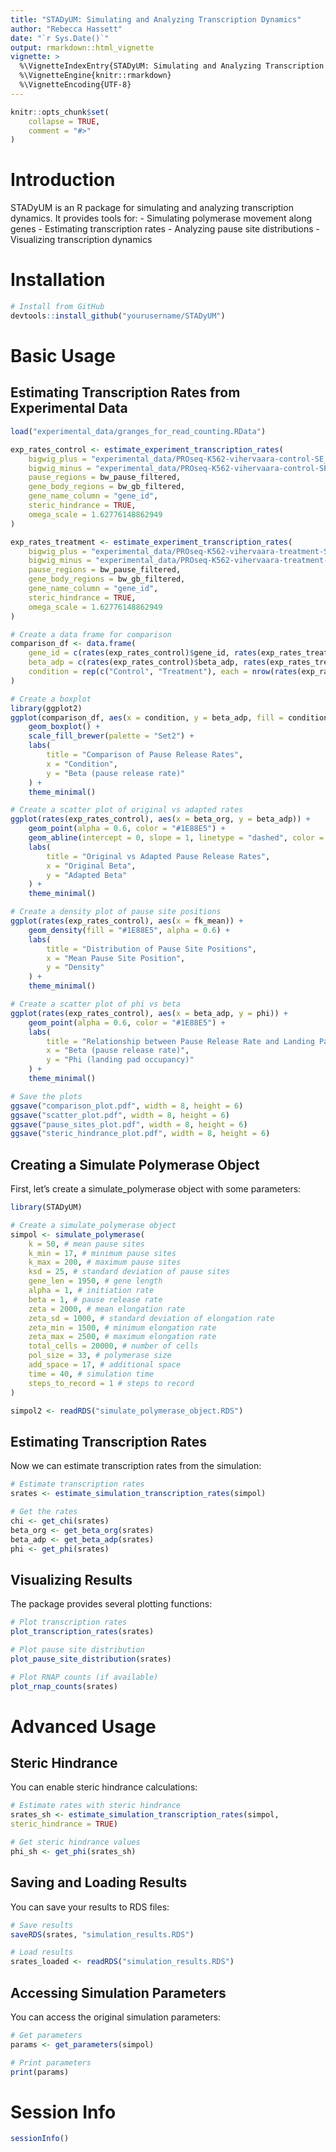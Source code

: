 ```yaml
---
title: "STADyUM: Simulating and Analyzing Transcription Dynamics"
author: "Rebecca Hassett"
date: "`r Sys.Date()`"
output: rmarkdown::html_vignette
vignette: >
  %\VignetteIndexEntry{STADyUM: Simulating and Analyzing Transcription Dynamics}
  %\VignetteEngine{knitr::rmarkdown}
  %\VignetteEncoding{UTF-8}
---
```


```r
knitr::opts_chunk$set(
    collapse = TRUE,
    comment = "#>"
)
```

# Introduction

STADyUM is an R package for simulating and analyzing transcription dynamics. It provides tools for:
- Simulating polymerase movement along genes
- Estimating transcription rates
- Analyzing pause site distributions
- Visualizing transcription dynamics

# Installation

```r
# Install from GitHub
devtools::install_github("yourusername/STADyUM")
```

# Basic Usage

## Estimating Transcription Rates from Experimental Data

```r
load("experimental_data/granges_for_read_counting.RData")

exp_rates_control <- estimate_experiment_transcription_rates(
    bigwig_plus = "experimental_data/PROseq-K562-vihervaara-control-SE_plus.bw",
    bigwig_minus = "experimental_data/PROseq-K562-vihervaara-control-SE_minus.bw",
    pause_regions = bw_pause_filtered,
    gene_body_regions = bw_gb_filtered,
    gene_name_column = "gene_id",
    steric_hindrance = TRUE,
    omega_scale = 1.62776148862949
)

exp_rates_treatment <- estimate_experiment_transcription_rates(
    bigwig_plus = "experimental_data/PROseq-K562-vihervaara-treatment-SE_plus.bw",
    bigwig_minus = "experimental_data/PROseq-K562-vihervaara-treatment-SE_minus.bw",
    pause_regions = bw_pause_filtered,
    gene_body_regions = bw_gb_filtered,
    gene_name_column = "gene_id",
    steric_hindrance = TRUE,
    omega_scale = 1.62776148862949
)

# Create a data frame for comparison
comparison_df <- data.frame(
    gene_id = c(rates(exp_rates_control)$gene_id, rates(exp_rates_treatment)$gene_id),
    beta_adp = c(rates(exp_rates_control)$beta_adp, rates(exp_rates_treatment)$beta_adp),
    condition = rep(c("Control", "Treatment"), each = nrow(rates(exp_rates_control)))
)

# Create a boxplot
library(ggplot2)
ggplot(comparison_df, aes(x = condition, y = beta_adp, fill = condition)) +
    geom_boxplot() +
    scale_fill_brewer(palette = "Set2") +
    labs(
        title = "Comparison of Pause Release Rates",
        x = "Condition",
        y = "Beta (pause release rate)"
    ) +
    theme_minimal()

# Create a scatter plot of original vs adapted rates
ggplot(rates(exp_rates_control), aes(x = beta_org, y = beta_adp)) +
    geom_point(alpha = 0.6, color = "#1E88E5") +
    geom_abline(intercept = 0, slope = 1, linetype = "dashed", color = "red") +
    labs(
        title = "Original vs Adapted Pause Release Rates",
        x = "Original Beta",
        y = "Adapted Beta"
    ) +
    theme_minimal()

# Create a density plot of pause site positions
ggplot(rates(exp_rates_control), aes(x = fk_mean)) +
    geom_density(fill = "#1E88E5", alpha = 0.6) +
    labs(
        title = "Distribution of Pause Site Positions",
        x = "Mean Pause Site Position",
        y = "Density"
    ) +
    theme_minimal()

# Create a scatter plot of phi vs beta
ggplot(rates(exp_rates_control), aes(x = beta_adp, y = phi)) +
    geom_point(alpha = 0.6, color = "#1E88E5") +
    labs(
        title = "Relationship between Pause Release Rate and Landing Pad Occupancy",
        x = "Beta (pause release rate)",
        y = "Phi (landing pad occupancy)"
    ) +
    theme_minimal()

# Save the plots
ggsave("comparison_plot.pdf", width = 8, height = 6)
ggsave("scatter_plot.pdf", width = 8, height = 6)
ggsave("pause_sites_plot.pdf", width = 8, height = 6)
ggsave("steric_hindrance_plot.pdf", width = 8, height = 6)
```

## Creating a Simulate Polymerase Object

First, let's create a simulate_polymerase object with some parameters:

```r
library(STADyUM)

# Create a simulate_polymerase object
simpol <- simulate_polymerase(
    k = 50, # mean pause sites
    k_min = 17, # minimum pause sites
    k_max = 200, # maximum pause sites
    ksd = 25, # standard deviation of pause sites
    gene_len = 1950, # gene length
    alpha = 1, # initiation rate
    beta = 1, # pause release rate
    zeta = 2000, # mean elongation rate
    zeta_sd = 1000, # standard deviation of elongation rate
    zeta_min = 1500, # minimum elongation rate
    zeta_max = 2500, # maximum elongation rate
    total_cells = 20000, # number of cells
    pol_size = 33, # polymerase size
    add_space = 17, # additional space
    time = 40, # simulation time
    steps_to_record = 1 # steps to record
)

simpol2 <- readRDS("simulate_polymerase_object.RDS")
```

## Estimating Transcription Rates

Now we can estimate transcription rates from the simulation:

```r
# Estimate transcription rates
srates <- estimate_simulation_transcription_rates(simpol)

# Get the rates
chi <- get_chi(srates)
beta_org <- get_beta_org(srates)
beta_adp <- get_beta_adp(srates)
phi <- get_phi(srates)
```

## Visualizing Results

The package provides several plotting functions:

```r
# Plot transcription rates
plot_transcription_rates(srates)

# Plot pause site distribution
plot_pause_site_distribution(srates)

# Plot RNAP counts (if available)
plot_rnap_counts(srates)
```

# Advanced Usage

## Steric Hindrance

You can enable steric hindrance calculations:

```r
# Estimate rates with steric hindrance
srates_sh <- estimate_simulation_transcription_rates(simpol, 
steric_hindrance = TRUE)

# Get steric hindrance values
phi_sh <- get_phi(srates_sh)
```

## Saving and Loading Results

You can save your results to RDS files:

```r
# Save results
saveRDS(srates, "simulation_results.RDS")

# Load results
srates_loaded <- readRDS("simulation_results.RDS")
```

## Accessing Simulation Parameters

You can access the original simulation parameters:

```r
# Get parameters
params <- get_parameters(simpol)

# Print parameters
print(params)
```

# Session Info

```r
sessionInfo()
``` 

